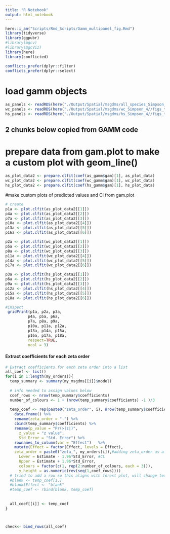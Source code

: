 ```yaml
---
title: "R Notebook"
output: html_notebook
---
```


```r
here::i_am("Scripts/Rmd_Scripts/Gamm_multipanel_fig.Rmd")
library(tidyverse)
library(ggpubr)
#library(mgcv)
#library(mgcViz)
library(here)
library(conflicted)

conflicts_prefer(dplyr::filter)
conflicts_prefer(dplyr::select)
```

# load gamm objects
```r


as_panels <- readRDS(here("./Output/Spatial/msgdms/all_species_Simpson_4//figs_tables//msgdm_single_splines.rds"))
wc_panels <- readRDS(here("./Output/Spatial/msgdms/wc_Simpson_4//figs_tables//msgdm_single_splines.rds"))
hs_panels <- readRDS(here("./Output/Spatial/msgdms/hs_Simpson_4//figs_tables//msgdm_single_splines.rds"))
```

## 2 chunks below copied from GAMM code
# prepare data from gam.plot to make a custom plot with geom_line()
```r
as_plot_data2 <- prepare.clfit(coef(as_gamm$gam)[1], as_plot_data)
wc_plot_data2 <- prepare.clfit(coef(wc_gamm$gam)[1], wc_plot_data)
hs_plot_data2 <- prepare.clfit(coef(hs_gamm$gam)[1], hs_plot_data)
```

#make custom plots of predicted values and CI from gam.plot
```r
# create 
p1a <- plot.clfit(as_plot_data2[[1]])
p4a <- plot.clfit(as_plot_data2[[2]])
p7a <- plot.clfit(as_plot_data2[[3]])
p10a <- plot.clfit(as_plot_data2[[4]])
p13a <- plot.clfit(as_plot_data2[[5]])
p16a <- plot.clfit(as_plot_data2[[6]])

p2a <- plot.clfit(wc_plot_data2[[1]])
p5a <- plot.clfit(wc_plot_data2[[2]])
p8a <- plot.clfit(wc_plot_data2[[3]])
p11a <- plot.clfit(wc_plot_data2[[4]])
p14a <- plot.clfit(wc_plot_data2[[5]])
p17a <- plot.clfit(wc_plot_data2[[6]])

p3a <- plot.clfit(hs_plot_data2[[1]])
p6a <- plot.clfit(hs_plot_data2[[2]])
p9a <- plot.clfit(hs_plot_data2[[3]])
p12a <- plot.clfit(hs_plot_data2[[4]])
p15a <- plot.clfit(hs_plot_data2[[5]])
p18a <- plot.clfit(hs_plot_data2[[6]])

#inspect
 gridPrint(p1a, p2a, p3a, 
          p4a, p5a, p6a,
          p7a, p8a, p9a,
          p10a, p11a, p12a,
          p13a, p14a, p15a,
          p16a, p17a, p18a,
          respect=TRUE,
          ncol = 3)

```



#### Extract coefficients for each zeta order
```r
# Extract coefficients for each zeta order into a list
all_coef <- list()
for(i in 1:length(my_orders)){
  temp_summary <- summary(my_msgdms[[i]]$model)
  
  # info needed to assign values below
  coef_rows <- nrow(temp_summary$coefficients)
  number_of_colours <- 1 + (nrow(temp_summary$coefficients) -1 )/3
  
  temp_coef <- rep(paste0("zeta_order", i), nrow(temp_summary$coefficients)) %>%
    data.frame() %>%
    rename(zeta_order = ".") %>%
    cbind(temp_summary$coefficients) %>%
    rename(p_value = "Pr(>|z|)",
      z_value = "z value",
      Std_Error = "Std. Error") %>% 
    rownames_to_column(var = "Effect")   %>% 
    mutate(Effect = factor(Effect, levels = Effect),
    zeta_order = paste0("zeta_", my_orders[i]),#adding zeta_order as a column
      Lower = Estimate - 1.96*Std_Error, #CL
      Upper = Estimate + 1.96*Std_Error,
      colours = factor(c(1, rep(2:number_of_colours, each = 3))),
      y_height = as.numeric(rev(seq(1,coef_rows))))
  # tried to add a row so this aligns with forest plot, will change text colour to white later
  #blank <- temp_coef[1,]
  #blank$Effect <- "blank"
  #temp_coef <- rbind(blank, temp_coef)
  
  
  all_coef[[i]] <- temp_coef
}



check<- bind_rows(all_coef)
```
